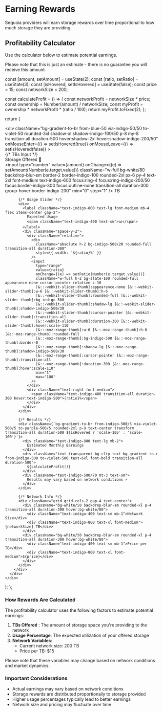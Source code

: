 
# Earning Rewards

Sequoia providers will earn storage rewards over time proportional to how much storage they are providing.

## Profitability Calculator

Use the calculator below to estimate potential earnings.

Please note that this is just an estimate - there is no guarantee you will receive this amount.

  const [amount, setAmount] = useState(2);
  const [ratio, setRatio] = useState(3);
  const [isHovered, setIsHovered] = useState(false);
  const price = 15;
  const networkSize = 200;

  const calculateProfit = () => {
    const networkProfit = networkSize * price;
    const ownership = Number(amount) / networkSize;
    const myProfit = ownership * networkProfit * (ratio / 100);
    return myProfit.toFixed(2);
  };

  return (
    <div className="w-full max-w-3xl mx-auto">
      <div
        className="bg-gradient-to-br from-blue-50 via-indigo-50/50 to-violet-50 rounded-3xl shadow-xl shadow-indigo-100/50 p-8 my-8 transition-all duration-500 hover:shadow-2xl hover:shadow-indigo-200/50"
        onMouseEnter={() => setIsHovered(true)}
        onMouseLeave={() => setIsHovered(false)}
      >
        <div className="space-y-12">
          {/* TBs Input */}
          <div>
            <label className="text-indigo-800 text-lg font-medium mb-4 flex items-center gap-2">
              Storage Offered
              <span className="text-indigo-400 text-sm">💾</span>
            </label>
            <div className="relative group">
              <input
                type="number"
                value={amount}
                onChange={(e) => setAmount(Number(e.target.value))}
                className="w-full bg-white/80 backdrop-blur-sm border-2 border-indigo-100 rounded-2xl px-6 py-4 text-2xl font-medium text-indigo-600
                focus:ring-4 focus:ring-indigo-200/50 focus:border-indigo-300 focus:outline-none
                transition-all duration-300 group-hover:border-indigo-200"
                min="0"
                step="1"
              />
              <span className="absolute right-6 top-1/2 -translate-y-1/2 text-indigo-400 text-xl font-medium transition-all duration-300 group-hover:text-indigo-500">
                TB
              </span>
            </div>
          </div>

          {/* Usage Slider */}
          <div>
            <label className="text-indigo-800 text-lg font-medium mb-4 flex items-center gap-2">
              Expected Usage
              <span className="text-indigo-400 text-sm">📊</span>
            </label>
            <div className="space-y-2">
              <div className="relative">
                <div
                  className="absolute h-2 bg-indigo-500/20 rounded-full transition-all duration-300"
                  style={{ width: `${ratio}%` }}
                />
                <input
                  type="range"
                  value={ratio}
                  onChange={(e) => setRatio(Number(e.target.value))}
                  className="w-full h-2 bg-slate-100 rounded-full appearance-none cursor-pointer relative z-10
                  [&::-webkit-slider-thumb]:appearance-none [&::-webkit-slider-thumb]:w-6 [&::-webkit-slider-thumb]:h-6
                  [&::-webkit-slider-thumb]:rounded-full [&::-webkit-slider-thumb]:bg-indigo-500
                  [&::-webkit-slider-thumb]:shadow-lg [&::-webkit-slider-thumb]:shadow-indigo-500/30
                  [&::-webkit-slider-thumb]:cursor-pointer [&::-webkit-slider-thumb]:transition-all
                  [&::-webkit-slider-thumb]:duration-300 [&::-webkit-slider-thumb]:hover:scale-110
                  [&::-moz-range-thumb]:w-6 [&::-moz-range-thumb]:h-6 [&::-moz-range-thumb]:rounded-full
                  [&::-moz-range-thumb]:bg-indigo-500 [&::-moz-range-thumb]:border-0
                  [&::-moz-range-thumb]:shadow-lg [&::-moz-range-thumb]:shadow-indigo-500/30
                  [&::-moz-range-thumb]:cursor-pointer [&::-moz-range-thumb]:transition-all
                  [&::-moz-range-thumb]:duration-300 [&::-moz-range-thumb]:hover:scale-110"
                  min="1"
                  max="100"
                />
              </div>
              <div className="text-right font-medium">
                <span className="text-indigo-400 transition-all duration-300 hover:text-indigo-500">{ratio}%</span>
              </div>
            </div>
          </div>

          {/* Results */}
          <div className={`bg-gradient-to-br from-indigo-500/5 via-violet-500/5 to-purple-500/5 rounded-2xl p-8 text-center transform transition-all duration-500 ${isHovered ? 'scale-105' : 'scale-100'}`}>
            <div className="text-indigo-800 text-lg mb-2">
              Estimated Monthly Earnings
            </div>
            <div className="text-transparent bg-clip-text bg-gradient-to-r from-indigo-500 to-violet-500 text-6xl font-bold transition-all duration-500">
              ${calculateProfit()}
            </div>
            <div className="text-indigo-500/70 mt-3 text-sm">
              Results may vary based on network conditions ⚡
            </div>
          </div>

          {/* Network Info */}
          <div className="grid grid-cols-2 gap-4 text-center">
            <div className="bg-white/50 backdrop-blur-sm rounded-xl p-4 transition-all duration-300 hover:bg-white/80">
              <div className="text-indigo-400 text-sm mb-1">Network Size</div>
              <div className="text-indigo-800 text-xl font-medium">{networkSize} TB</div>
            </div>
            <div className="bg-white/50 backdrop-blur-sm rounded-xl p-4 transition-all duration-300 hover:bg-white/80">
              <div className="text-indigo-400 text-sm mb-1">Price per TB</div>
              <div className="text-indigo-800 text-xl font-medium">${price}</div>
            </div>
          </div>
        </div>
      </div>
    </div>
  );
};

<Calculator />

### How Rewards Are Calculated

The profitability calculator uses the following factors to estimate potential earnings:

1. **TBs Offered** : The amount of storage space you're providing to the network
2. **Usage Percentage**: The expected utilization of your offered storage
3. **Network Variables**:
   - Current network size: 200 TB
   - Price per TB: $15

Please note that these variables may change based on network conditions and market dynamics.

### Important Considerations

- Actual earnings may vary based on network conditions
- Storage rewards are distributed proportionally to storage provided
- Higher usage percentages typically lead to better earnings
- Network size and pricing may fluctuate over time